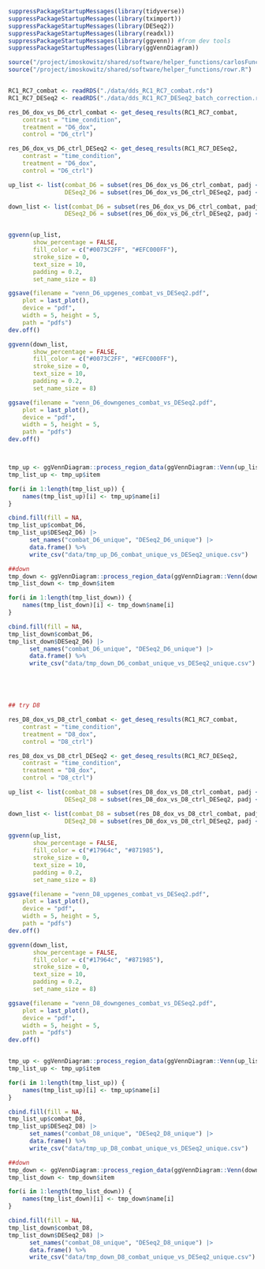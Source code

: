 ```r
suppressPackageStartupMessages(library(tidyverse))
suppressPackageStartupMessages(library(tximport))
suppressPackageStartupMessages(library(DESeq2))
suppressPackageStartupMessages(library(readxl))
suppressPackageStartupMessages(library(ggvenn)) #from dev tools
suppressPackageStartupMessages(library(ggVennDiagram))

source("/project/imoskowitz/shared/software/helper_functions/carlosFunc_3.R")
source("/project/imoskowitz/shared/software/helper_functions/rowr.R")


RC1_RC7_combat <- readRDS("./data/dds_RC1_RC7_combat.rds")
RC1_RC7_DESeq2 <- readRDS("./data/dds_RC1_RC7_DESeq2_batch_correction.rds")


```

```r

res_D6_dox_vs_D6_ctrl_combat <- get_deseq_results(RC1_RC7_combat,
    contrast = "time_condition", 
    treatment = "D6_dox",
    control = "D6_ctrl")

res_D6_dox_vs_D6_ctrl_DESeq2 <- get_deseq_results(RC1_RC7_DESeq2,
    contrast = "time_condition", 
    treatment = "D6_dox",
    control = "D6_ctrl")

up_list <- list(combat_D6 = subset(res_D6_dox_vs_D6_ctrl_combat, padj < 0.05 & log2FoldChange > 0)$gene_id,
                DESeq2_D6 = subset(res_D6_dox_vs_D6_ctrl_DESeq2, padj < 0.05 & log2FoldChange > 0)$gene_id)

down_list <- list(combat_D6 = subset(res_D6_dox_vs_D6_ctrl_combat, padj < 0.05 & log2FoldChange < 0)$gene_id,
                DESeq2_D6 = subset(res_D6_dox_vs_D6_ctrl_DESeq2, padj < 0.05 & log2FoldChange < 0)$gene_id)


ggvenn(up_list, 
       show_percentage = FALSE,
       fill_color = c("#0073C2FF", "#EFC000FF"),
       stroke_size = 0,
       text_size = 10,
       padding = 0.2,
       set_name_size = 8)

ggsave(filename = "venn_D6_upgenes_combat_vs_DESeq2.pdf",
    plot = last_plot(),
    device = "pdf",
    width = 5, height = 5,
    path = "pdfs")
dev.off()

ggvenn(down_list, 
       show_percentage = FALSE,
       fill_color = c("#0073C2FF", "#EFC000FF"),
       stroke_size = 0,
       text_size = 10,
       padding = 0.2,
       set_name_size = 8)

ggsave(filename = "venn_D6_downgenes_combat_vs_DESeq2.pdf",
    plot = last_plot(),
    device = "pdf",
    width = 5, height = 5,
    path = "pdfs")
dev.off()



tmp_up <- ggVennDiagram::process_region_data(ggVennDiagram::Venn(up_list))
tmp_list_up <- tmp_up$item

for(i in 1:length(tmp_list_up)) {
    names(tmp_list_up)[i] <- tmp_up$name[i]
}

cbind.fill(fill = NA,
tmp_list_up$combat_D6,
tmp_list_up$DESeq2_D6) |>
      set_names("combat_D6_unique", "DESeq2_D6_unique") |>
      data.frame() %>%
      write_csv("data/tmp_up_D6_combat_unique_vs_DESeq2_unique.csv")

##down 
tmp_down <- ggVennDiagram::process_region_data(ggVennDiagram::Venn(down_list))
tmp_list_down <- tmp_down$item

for(i in 1:length(tmp_list_down)) {
    names(tmp_list_down)[i] <- tmp_down$name[i]
}

cbind.fill(fill = NA,
tmp_list_down$combat_D6,
tmp_list_down$DESeq2_D6) |>
      set_names("combat_D6_unique", "DESeq2_D6_unique") |>
      data.frame() %>%
      write_csv("data/tmp_down_D6_combat_unique_vs_DESeq2_unique.csv")





## try D8

res_D8_dox_vs_D8_ctrl_combat <- get_deseq_results(RC1_RC7_combat,
    contrast = "time_condition", 
    treatment = "D8_dox",
    control = "D8_ctrl")    

res_D8_dox_vs_D8_ctrl_DESeq2 <- get_deseq_results(RC1_RC7_DESeq2,
    contrast = "time_condition", 
    treatment = "D8_dox",
    control = "D8_ctrl")    

up_list <- list(combat_D8 = subset(res_D8_dox_vs_D8_ctrl_combat, padj < 0.05 & log2FoldChange > 0)$gene_id,
                DESeq2_D8 = subset(res_D8_dox_vs_D8_ctrl_DESeq2, padj < 0.05 & log2FoldChange > 0)$gene_id)

down_list <- list(combat_D8 = subset(res_D8_dox_vs_D8_ctrl_combat, padj < 0.05 & log2FoldChange < 0)$gene_id,
                DESeq2_D8 = subset(res_D8_dox_vs_D8_ctrl_DESeq2, padj < 0.05 & log2FoldChange < 0)$gene_id) 
    
ggvenn(up_list, 
       show_percentage = FALSE,
       fill_color = c("#17964c", "#871985"),
       stroke_size = 0,
       text_size = 10,
       padding = 0.2,
       set_name_size = 8)

ggsave(filename = "venn_D8_upgenes_combat_vs_DESeq2.pdf",
    plot = last_plot(),
    device = "pdf",
    width = 5, height = 5,
    path = "pdfs")
dev.off()

ggvenn(down_list, 
       show_percentage = FALSE,
       fill_color = c("#17964c", "#871985"),
       stroke_size = 0,
       text_size = 10,
       padding = 0.2,
       set_name_size = 8)

ggsave(filename = "venn_D8_downgenes_combat_vs_DESeq2.pdf",
    plot = last_plot(),
    device = "pdf",
    width = 5, height = 5,
    path = "pdfs")
dev.off()


tmp_up <- ggVennDiagram::process_region_data(ggVennDiagram::Venn(up_list))
tmp_list_up <- tmp_up$item

for(i in 1:length(tmp_list_up)) {
    names(tmp_list_up)[i] <- tmp_up$name[i]
}

cbind.fill(fill = NA,
tmp_list_up$combat_D8,
tmp_list_up$DESeq2_D8) |>
      set_names("combat_D8_unique", "DESeq2_D8_unique") |>
      data.frame() %>%
      write_csv("data/tmp_up_D8_combat_unique_vs_DESeq2_unique.csv")

##down 
tmp_down <- ggVennDiagram::process_region_data(ggVennDiagram::Venn(down_list))
tmp_list_down <- tmp_down$item

for(i in 1:length(tmp_list_down)) {
    names(tmp_list_down)[i] <- tmp_down$name[i]
}

cbind.fill(fill = NA,
tmp_list_down$combat_D8,
tmp_list_down$DESeq2_D8) |>
      set_names("combat_D8_unique", "DESeq2_D8_unique") |>
      data.frame() %>%
      write_csv("data/tmp_down_D8_combat_unique_vs_DESeq2_unique.csv")









```

